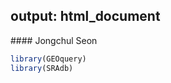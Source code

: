 output: html_document
---
  
  #### Jongchul Seon
  
```r
library(GEOquery)
library(SRAdb)



```



